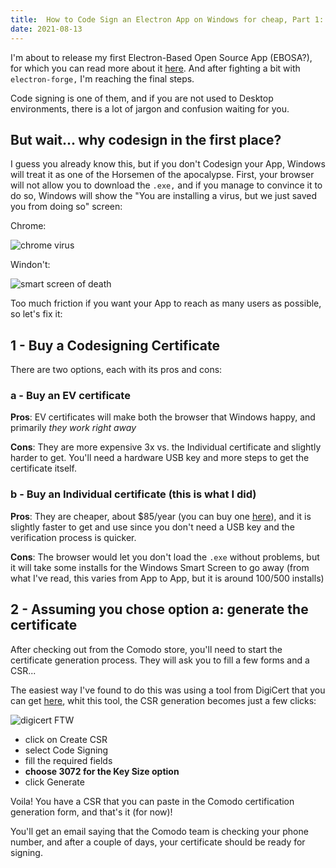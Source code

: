 ```yaml
---
title:  How to Code Sign an Electron App on Windows for cheap, Part 1: Getting the Certificate
date: 2021-08-13
---
```

I'm about to release my first Electron-Based Open Source App (EBOSA?), for which you can read more about it [here](/stahp). And after fighting a bit with `electron-forge,` I'm reaching the final steps.

Code signing is one of them, and if you are not used to Desktop environments, there is a lot of jargon and confusion waiting for you.

## But wait... why codesign in the first place?

I guess you already know this, but if you don't Codesign your App, Windows will treat it as one of the Horsemen of the apocalypse. First, your browser will not allow you to download the `.exe,` and if you manage to convince it to do so, Windows will show the "You are installing a virus, but we just saved you from doing so" screen:

Chrome:

![chrome virus](./images/chrome.png)

Windon't:

![smart screen of death](./images/smart-screen.png)

Too much friction if you want your App to reach as many users as possible, so let's fix it:

## 1 - Buy a Codesigning Certificate

There are two options, each with its pros and cons:

### a - Buy an EV certificate

__Pros__: EV certificates will make both the browser that Windows happy, and primarily _they work right away_

__Cons__: They are more expensive 3x vs. the Individual certificate and slightly harder to get. You'll need a hardware USB key and more steps to get the certificate itself.

### b - Buy an Individual certificate (this is what I did)

__Pros__: They are cheaper, about $85/year (you can buy one [here](https://comodosslstore.com/code-signing/comodo-individual-code-signing-certificate)), and it is slightly faster to get and use since you don't need a USB key and the verification process is quicker. 

__Cons__: The browser would let you don't load the `.exe` without problems, but it will take some installs for the Windows Smart Screen to go away (from what I've read, this varies from App to App, but it is around 100/500 installs)

## 2 - Assuming you chose option a: generate the certificate

After checking out from the Comodo store, you'll need to start the certificate generation process. They will ask you to fill a few forms and a  CSR...
 
The easiest way I've found to do this was using a tool from DigiCert that you can get [here](https://www.digicert.com/support/tools/certificate-utility-for-windows), whit this tool, the CSR generation becomes just a few clicks:

![digicert FTW](./images/digicert.png)

- click on Create CSR
- select Code Signing
- fill the required fields
- __choose 3072 for the Key Size option__
- click Generate

Voila! You have a CSR that you can paste in the Comodo certification generation form, and that's it (for now)!

You'll get an email saying that the Comodo team is checking your phone number, and after a couple of days, your certificate should be ready for signing.